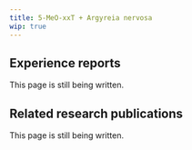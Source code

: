 ---
title: 5-MeO-xxT + Argyreia nervosa
wip: true
---

## Experience reports

This page is still being written.

## Related research publications

This page is still being written.

